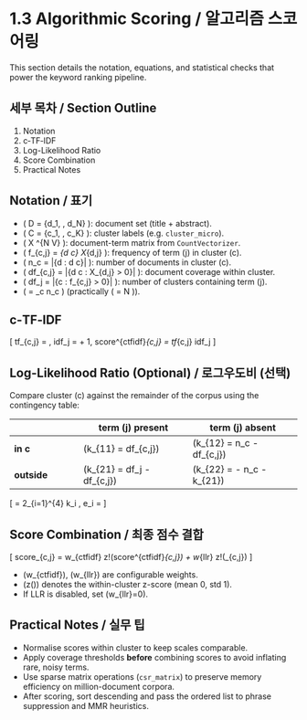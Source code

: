 # 1.3 Algorithmic Scoring / 알고리즘 스코어링

This section details the notation, equations, and statistical checks that power the keyword ranking
pipeline.

## 세부 목차 / Section Outline

1. Notation
2. c‑TF‑IDF
3. Log-Likelihood Ratio
4. Score Combination
5. Practical Notes

## Notation / 표기

- \( D = \{d_1, \ldots, d_N\} \): document set (title + abstract).
- \( C = \{c_1, \ldots, c_K\} \): cluster labels (e.g. `cluster_micro`).
- \( X \in \mathbb{R}^{N \times V} \): document-term matrix from `CountVectorizer`.
- \( f_{c,j} = \sum_{d \in c} X_{d,j} \): frequency of term \(j\) in cluster \(c\).
- \( n_c = |\{d : d \in c\}| \): number of documents in cluster \(c\).
- \( df_{c,j} = |\{d \in c : X_{d,j} > 0\}| \): document coverage within cluster.
- \( df_j = |\{c : f_{c,j} > 0\}| \): number of clusters containing term \(j\).
- \( \tilde{n} = \sum_c n_c \) (practically \( = N \)).

## c‑TF‑IDF

\[
tf_{c,j} = \frac{f_{c,j}}{\sum_k f_{c,k}}, \quad
idf_j = \log\frac{1 + K}{1 + df_j} + 1, \quad
score^{ctfidf}_{c,j} = tf_{c,j} \cdot idf_j
\]

## Log-Likelihood Ratio (Optional) / 로그우도비 (선택)

Compare cluster \(c\) against the remainder of the corpus using the contingency table:

|            | term \(j\) present | term \(j\) absent |
|------------|-------------------|-------------------|
| **in c**   | \(k_{11} = df_{c,j}\) | \(k_{12} = n_c - df_{c,j}\) |
| **outside**| \(k_{21} = df_j - df_{c,j}\) | \(k_{22} = \tilde{n} - n_c - k_{21}\) |

\[
\mathrm{LLR} = 2\sum_{i=1}^{4} k_i \log \frac{k_i}{e_i}, \quad e_i = \text{expected count under independence}
\]

## Score Combination / 최종 점수 결합

\[
score_{c,j} =
 w_{ctfidf} \cdot z\!\left(score^{ctfidf}_{c,j}\right)
 + w_{llr} \cdot z\!\left(\mathrm{LLR}_{c,j}\right)
\]

- \(w_{ctfidf}\), \(w_{llr}\) are configurable weights.
- \(z(\cdot)\) denotes the within-cluster z-score (mean 0, std 1).
- If LLR is disabled, set \(w_{llr}=0\).

## Practical Notes / 실무 팁

- Normalise scores within cluster to keep scales comparable.
- Apply coverage thresholds **before** combining scores to avoid inflating rare, noisy terms.
- Use sparse matrix operations (`csr_matrix`) to preserve memory efficiency on million-document corpora.
- After scoring, sort descending and pass the ordered list to phrase suppression and MMR heuristics.
